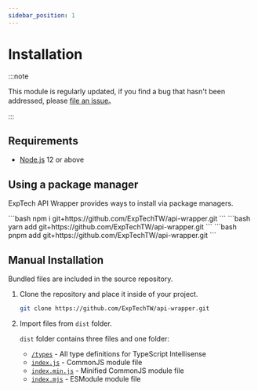 ```yaml
---
sidebar_position: 1
---
```



# Installation

:::note

This module is regularly updated, if you find a bug that hasn't been addressed, please [file an issue](https://github.com/ExpTechTW/api-wrapper/issues/new)。

:::

## Requirements

- [Node.js](https://nodejs.org) 12 or above

## Using a package manager

ExpTech API Wrapper provides ways to install via package managers.

<Tabs groupId="pacakge-manager">
  <TabItem value="npm" label="npm">
    ```bash
    npm i git+https://github.com/ExpTechTW/api-wrapper.git
    ```
  </TabItem>
  <TabItem value="yarn" label="Yarn">
    ```bash
    yarn add git+https://github.com/ExpTechTW/api-wrapper.git
    ```
  </TabItem>
  <TabItem value="pnpm" label="pnpm">
    ```bash
    pnpm add git+https://github.com/ExpTechTW/api-wrapper.git
    ```
  </TabItem>
</Tabs>

## Manual Installation

Bundled files are included in the source repository.

1. Clone the repository and place it inside of your project.

   ```bash
   git clone https://github.com/ExpTechTW/api-wrapper.git
   ```

2. Import files from `dist` folder.

   `dist` folder contains three files and one folder:

   - [`/types`](https://github.com/ExpTechTW/api-wrapper/blob/main/dist/types) - All type definitions for TypeScript Intellisense
   - [`index.js`](https://github.com/ExpTechTW/api-wrapper/blob/main/dist/index.js) - CommonJS module file
   - [`index.min.js`](https://github.com/ExpTechTW/api-wrapper/blob/main/dist/index.min.js) - Minified CommonJS module file
   - [`index.mjs`](https://github.com/ExpTechTW/api-wrapper/blob/main/dist/index.mjs) - ESModule module file